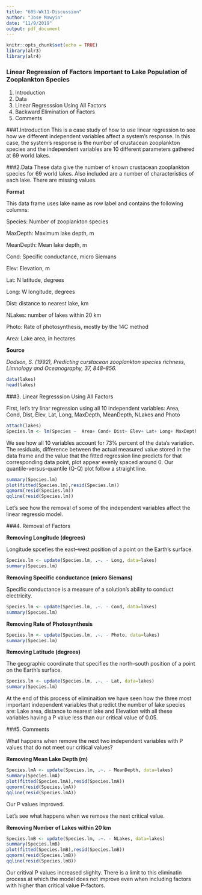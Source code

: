 ```yaml
---
title: "605-Wk11-Discussion"
author: "Jose Mawyin"
date: "11/9/2019"
output: pdf_document
---
```


```r
knitr::opts_chunk$set(echo = TRUE)
library(alr3)
library(alr4)
```

### Linear Regression of Factors Important to  Lake Population of Zooplankton Species

1. Introduction
2. Data
3. Linear Regresssion Using All Factors
4. Backward Elimination of Factors
5. Comments


###1.Introduction
This is a case study of how to use linear regression to see how we different independent variables affect a system’s response. In this case, the system’s response is the number of crustacean zooplankton species and the independent variables are 10 different parameters gathered at 69 world lakes.

###2.Data
These data give the number of known crustacean zooplankton species for 69 world lakes. Also included are a number of characteristics of each lake. There are missing values.

**Format**

This data frame uses lake name as row label and contains the following columns:

Species: Number of zooplankton species

MaxDepth: Maximum lake depth, m

MeanDepth: Mean lake depth, m

Cond: Specific conductance, micro Siemans

Elev: Elevation, m

Lat: N latitude, degrees

Long: W longitude, degrees

Dist: distance to nearest lake, km

NLakes: number of lakes within 20 km

Photo: Rate of photosynthesis, mostly by the 14C method

Area: Lake area, in hectares

**Source**

*Dodson, S. (1992), Predicting curstacean zooplankton species richness, Limnology and Oceanography, 37, 848–856.*

```r
data(lakes)
head(lakes)
```

###3. Linear Regresssion Using All Factors

First, let's try linar regression using all 10 independent variables: Area, Cond, Dist, Elev, Lat, Long, MaxDepth, MeanDepth, NLakes and Photo
```r
attach(lakes)
Species.lm <- lm(Species ~  Area+ Cond+ Dist+ Elev+ Lat+ Long+ MaxDepth+ MeanDepth+ NLakes+ Photo+ Species)
```

We see how all 10 variables account for 73% percent of the data’s variation. The residuals, difference between the actual measured value stored in the data frame and the value that the fitted regression line predicts for that corresponding data point, plot appear evenly spaced around 0. Our quantile-versus-quantile (Q-Q) plot follow a straight line. 
```r
summary(Species.lm)
plot(fitted(Species.lm),resid(Species.lm))
qqnorm(resid(Species.lm))
qqline(resid(Species.lm))
```
 
 Let's see how the removal of some of the independent variables affect the linear regressio model.

###4. Removal of Factors

**Removing Longitude (degrees)**

Longitude spcefies the east–west position of a point on the Earth's surface.
```r
Species.lm <- update(Species.lm, .~. - Long, data=lakes)
summary(Species.lm)
```

**Removing Specific conductance (micro Siemans)**

Specific conductance is a measure of a solution's ability to conduct electricity.
```r
Species.lm <- update(Species.lm, .~. - Cond, data=lakes)
summary(Species.lm)
```

**Removing Rate of Photosynthesis**

```r
Species.lm <- update(Species.lm, .~. - Photo, data=lakes)
summary(Species.lm)
```

**Removing Latitude (degrees)**

The geographic coordinate that specifies the north–south position of a point on the Earth's surface.
```r
Species.lm <- update(Species.lm, .~. - Lat, data=lakes)
summary(Species.lm)
```

At the end of this process of eliminaition we have seen how the three most important independent variables that predict the number of lake species are: Lake area, distance to nearest lake and Elevation with all these variables having a P value less than our critical value of 0.05.

###5. Comments

What happens when remove the next two independent variables with P values that do not meet our critical values?

**Removing Mean Lake Depth (m)**

```r
Species.lmA <- update(Species.lm, .~. - MeanDepth, data=lakes)
summary(Species.lmA)
plot(fitted(Species.lmA),resid(Species.lmA))
qqnorm(resid(Species.lmA))
qqline(resid(Species.lmA))
```

Our P values improved.

Let's see what happens when we remove the next critical value.

**Removing Number of Lakes within 20 km**

```r
Species.lmB <- update(Species.lm, .~. - NLakes, data=lakes)
summary(Species.lmB)
plot(fitted(Species.lmB),resid(Species.lmB))
qqnorm(resid(Species.lmB))
qqline(resid(Species.lmB))
```

Our critival P values increased slighlty. There is a limit to this eliminatin process at which the model does not improve even when including factors with higher than critical value P-factors.

